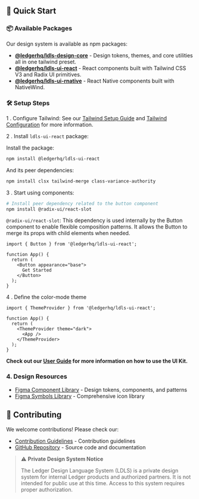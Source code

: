 
<Meta title="Getting Started/Quick Start" />

## 🚀 Quick Start

### 📦 Available Packages

Our design system is available as npm packages:

- **[@ledgerhq/ldls-design-core](https://www.npmjs.com/package/@ledgerhq/ldls-design-core)** - Design tokens, themes, and core utilities all in one tailwind preset.
- **[@ledgerhq/ldls-ui-react](https://www.npmjs.com/package/@ledgerhq/ldls-ui-react)** - React components built with Tailwind CSS V3 and Radix UI primitives.
- **[@ledgerhq/ldls-ui-rnative](https://www.npmjs.com/package/@ledgerhq/ldls-ui-rnative)** - React Native components built with NativeWind.

### 🛠️ Setup Steps

1 . Configure Tailwind:
See our [Tailwind Setup Guide](/docs/tailwind-setup-guide--docs) and [Tailwind Configuration](/docs/tailwind-configuration--docs) for more information.

2 . Install `ldls-ui-react` package:

Install the package:

```bash
npm install @ledgerhq/ldls-ui-react
```

And its peer dependencies:

```bash
npm install clsx tailwind-merge class-variance-authority
```

3 . Start using components:

```bash
# Install peer dependency related to the button component
npm install @radix-ui/react-slot
```

`@radix-ui/react-slot`: This dependency is used internally by the Button component to enable flexible composition patterns. It allows the Button to merge its props with child elements when needed.

```tsx
import { Button } from '@ledgerhq/ldls-ui-react';

function App() {
  return (
    <Button appearance="base">
      Get Started
    </Button>
  );
}
```
4 . Define the color-mode theme

```tsx
import { ThemeProvider } from '@ledgerhq/ldls-ui-react';

function App() {
  return (
    <ThemeProvider theme="dark">
      <App />
    </ThemeProvider>
  );
}
```

**Check out our [User Guide](https://github.com/LedgerHQ/ldls/blob/main/USER_GUIDE.md) for more information on how to use the UI Kit.**

### 4. Design Resources

- [Figma Component Library](https://www.figma.com/design/JxaLVMTWirCpU0rsbZ30k7/2.-Components-Library?m=dev) - Design tokens, components, and patterns
- [Figma Symbols Library](https://www.figma.com/design/zSkvGGiqcnhywp2l3HTHxA/1.Symbol-Library?node-id=0-1&p=f&m=dev) - Comprehensive icon library

## 🤝 Contributing

We welcome contributions! Please check our:

- [Contribution Guidelines](https://github.com/LedgerHQ/ldls/blob/main/CONTRIBUTING.md) - Contribution guidelines
- [GitHub Repository](https://github.com/LedgerHQ/ldls) - Source code and documentation

> ⚠️ **Private Design System Notice**
>
> The Ledger Design Language System (LDLS) is a private design system for internal Ledger products and authorized partners.
> It is not intended for public use at this time. Access to this system requires proper authorization.
